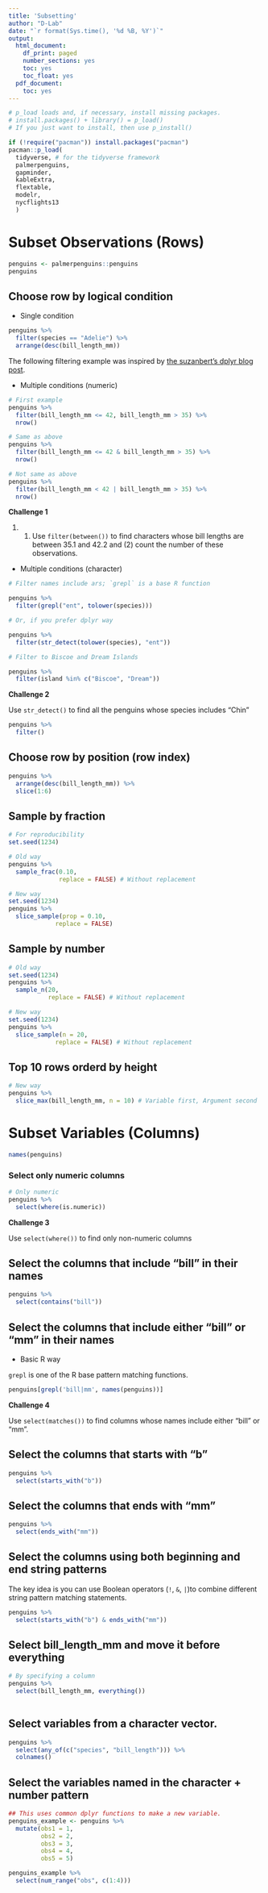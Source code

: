 ```yaml
---
title: 'Subsetting'
author: "D-Lab"
date: "`r format(Sys.time(), '%d %B, %Y')`"
output:
  html_document:
    df_print: paged
    number_sections: yes
    toc: yes
    toc_float: yes
  pdf_document:
    toc: yes
---
```


```r

# p_load loads and, if necessary, install missing packages.
# install.packages() + library() = p_load()
# If you just want to install, then use p_install()

if (!require("pacman")) install.packages("pacman")
pacman::p_load(
  tidyverse, # for the tidyverse framework
  palmerpenguins,
  gapminder, 
  kableExtra, 
  flextable,
  modelr,
  nycflights13 
  )

```


# Subset Observations (Rows)

```r

penguins <- palmerpenguins::penguins
penguins
```

## Choose row by logical condition 

- Single condition

```r

penguins %>%
  filter(species == "Adelie") %>%
  arrange(desc(bill_length_mm))

```

The following filtering example was inspired by [the suzanbert's dplyr blog post](https://suzan.rbind.io/2018/02/dplyr-tutorial-3/).

- Multiple conditions (numeric)

```r

# First example
penguins %>%
  filter(bill_length_mm <= 42, bill_length_mm > 35) %>%
  nrow()
```


```r
# Same as above
penguins %>%
  filter(bill_length_mm <= 42 & bill_length_mm > 35) %>%
  nrow()
```


```r
# Not same as above
penguins %>%
  filter(bill_length_mm < 42 | bill_length_mm > 35) %>%
  nrow()

```

**Challenge 1**

1. (1) Use `filter(between())` to find characters whose bill lengths are between 35.1 and 42.2 and (2) count the number of these observations.

- Multiple conditions (character)

```r
# Filter names include ars; `grepl` is a base R function  

penguins %>%
  filter(grepl("ent", tolower(species)))

```


```r
# Or, if you prefer dplyr way 

penguins %>%
  filter(str_detect(tolower(species), "ent"))

# Filter to Biscoe and Dream Islands

penguins %>%
  filter(island %in% c("Biscoe", "Dream"))

```

**Challenge 2**

Use `str_detect()` to find all the penguins whose species includes "Chin"

```r

penguins %>%
  filter()

```

## Choose row by position (row index)

```r

penguins %>%
  arrange(desc(bill_length_mm)) %>%
  slice(1:6)

```

## Sample by fraction


```r

# For reproducibility 
set.seed(1234)

# Old way 
penguins %>%
  sample_frac(0.10, 
              replace = FALSE) # Without replacement

# New way
set.seed(1234)
penguins %>%
  slice_sample(prop = 0.10, 
             replace = FALSE)

```

## Sample by number 

```r

# Old way 
set.seed(1234)
penguins %>%
  sample_n(20, 
           replace = FALSE) # Without replacement 

# New way
set.seed(1234)
penguins %>%
  slice_sample(n = 20, 
             replace = FALSE) # Without replacement 

```

## Top 10 rows orderd by height

```r

# New way 
penguins %>%
  slice_max(bill_length_mm, n = 10) # Variable first, Argument second 

```

# Subset Variables (Columns)

```r

names(penguins)

```

### Select only numeric columns 

```r

# Only numeric 
penguins %>%
  select(where(is.numeric)) 

```

**Challenge 3** 

Use `select(where())` to find only non-numeric columns 

## Select the columns that include "bill" in their names 
 
```r

penguins %>%
  select(contains("bill"))

```

## Select the columns that include either "bill" or "mm" in their names 

- Basic R way 

`grepl` is one of the R base pattern matching functions. 

```r

penguins[grepl('bill|mm', names(penguins))]

```

**Challenge 4**

Use `select(matches())` to find columns whose names include either "bill" or "mm". 

## Select the columns that starts with "b"

```r

penguins %>%
  select(starts_with("b"))

```

## Select the columns that ends with "mm"

```r

penguins %>%
  select(ends_with("mm"))

```

## Select the columns using both beginning and end string patterns 

The key idea is you can use Boolean operators (`!`, `&`, `|`)to combine different string pattern matching statements. 

```r

penguins %>%
  select(starts_with("b") & ends_with("mm"))

```

## Select bill_length_mm and move it before everything 

```r

# By specifying a column 
penguins %>%
  select(bill_length_mm, everything())
  
```

## Select variables from a character vector.

```r

penguins %>%
  select(any_of(c("species", "bill_length"))) %>%
  colnames()

```

## Select the variables named in the character + number pattern

```r
## This uses common dplyr functions to make a new variable. 
penguins_example <- penguins %>% 
  mutate(obs1 = 1,
         obs2 = 2,
         obs3 = 3,
         obs4 = 4,
         obs5 = 5)

penguins_example %>%
  select(num_range("obs", c(1:4)))

```

